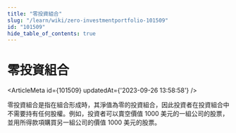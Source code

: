 ```yaml
---
title: "零投資組合"
slug: "/learn/wiki/zero-investmentportfolio-101509"
id: "101509"
hide_table_of_contents: true
---
```



# 零投資組合

<ArticleMeta id={101509} updatedAt={'2023-09-26 13:58:58'} />
<div className='border-solid border-b border-t-0 my-4 border-[var(--ifm-color-gray-300)]' />

零投資組合是指在組合形成時，其淨值為零的投資組合，因此投資者在投資組合中不需要持有任何股權。例如，投資者可以賣空價值 1000 美元的一組公司的股票，並用所得款項購買另一組公司的價值 1000 美元的股票。
